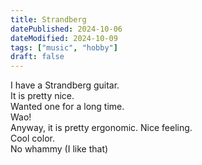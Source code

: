 ```yaml
---
title: Strandberg
datePublished: 2024-10-06
dateModified: 2024-10-09
tags: ["music", "hobby"]
draft: false
---
```


I have a Strandberg guitar.  
It is pretty nice.  
Wanted one for a long time.  
Wao!  
Anyway, it is pretty ergonomic. Nice feeling.  
Cool color.  
No whammy (I like that)  


<ImageWithCaption 
  src={Strandberg}
  alt="My blue Strandberg. Its a headless guitar" 
  caption="Photo of my Strandberg taken by Sweetwater" 
/>

